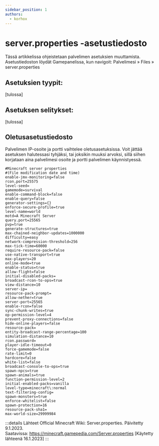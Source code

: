 ```yaml
---
sidebar_position: 1
authors:
  - korhox
---
```


# server.properties -asetustiedosto

Tässä artikkelissa ohjeistetaan palvelimen asetuksien muuttamista.
Asetustiedoston löydät Gamepanelissa, kun navigoit: Palvelimesi » Files »
server.properties

## Asetuksien tyypit:

[tulossa]

## Asetuksen selitykset:

[tulossa]

## Oletusasetustiedosto

Palvelimen IP-osoite ja portti vaihtelee oletusasetuksissa. Voit jättää
asetuksen halutessasi tyhjäksi, tai joksikin muuksi arvoksi, sillä siihen
korjataan aina palvelimesi osoite ja portti palvelimen käynnistyessä.

```proerties
#Minecraft server properties
#(File modification date and time)
enable-jmx-monitoring=false
rcon.port=25575
level-seed=
gamemode=survival
enable-command-block=false
enable-query=false
generator-settings={}
enforce-secure-profile=true
level-name=world
motd=A Minecraft Server
query.port=25565
pvp=true
generate-structures=true
max-chained-neighbor-updates=1000000
difficulty=easy
network-compression-threshold=256
max-tick-time=60000
require-resource-pack=false
use-native-transport=true
max-players=20
online-mode=true
enable-status=true
allow-flight=false
initial-disabled-packs=
broadcast-rcon-to-ops=true
view-distance=10
server-ip=
resource-pack-prompt=
allow-nether=true
server-port=25565
enable-rcon=false
sync-chunk-writes=true
op-permission-level=4
prevent-proxy-connections=false
hide-online-players=false
resource-pack=
entity-broadcast-range-percentage=100
simulation-distance=10
rcon.password=
player-idle-timeout=0
force-gamemode=false
rate-limit=0
hardcore=false
white-list=false
broadcast-console-to-ops=true
spawn-npcs=true
spawn-animals=true
function-permission-level=2
initial-enabled-packs=vanilla
level-type=minecraft\:normal
text-filtering-config=
spawn-monsters=true
enforce-whitelist=false
spawn-protection=16
resource-pack-sha1=
max-world-size=29999984
```

:::details Lähteet Official Minecraft Wiki: Server.properties. Päivitetty
9.1.2023.<br /> Saatavissa: https://minecraft.gamepedia.com/Server.properties
[Käytetty lähteenä 16.1.2023] :::

